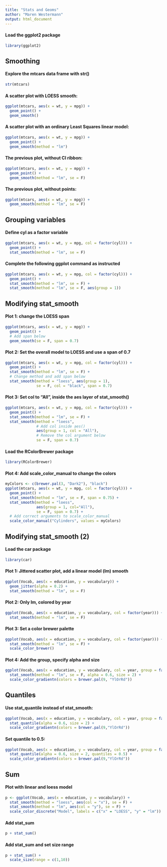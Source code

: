 ```yaml
---
title: "Stats and Geoms"
author: "Maren Westermann"
output: html_document
---
```


#### Load the ggplot2 package
```r
library(ggplot2)
```


## Smoothing 

#### Explore the mtcars data frame with str()
```r
str(mtcars)
```

#### A scatter plot with LOESS smooth:
```r
ggplot(mtcars, aes(x = wt, y = mpg)) +
  geom_point() + 
  geom_smooth()
```

#### A scatter plot with an ordinary Least Squares linear model:
```r
ggplot(mtcars, aes(x = wt, y = mpg)) +
  geom_point() + 
  geom_smooth(method = "lm")
```

#### The previous plot, without CI ribbon:
```r
ggplot(mtcars, aes(x = wt, y = mpg)) +
  geom_point() + 
  geom_smooth(method = "lm", se = F)
```

#### The previous plot, without points:
```r
ggplot(mtcars, aes(x = wt, y = mpg)) + 
  geom_smooth(method = "lm", se = F)
```


## Grouping variables

#### Define cyl as a factor variable
```r
ggplot(mtcars, aes(x = wt, y = mpg, col = factor(cyl))) +
  geom_point() +
  stat_smooth(method = "lm", se = F)
```

#### Complete the following ggplot command as instructed
```r
ggplot(mtcars, aes(x = wt, y = mpg, col = factor(cyl))) +
  geom_point() +
  stat_smooth(method = "lm", se = F) + 
  stat_smooth(method = "lm", se = F, aes(group = 1))
```


## Modifying stat_smooth

#### Plot 1: change the LOESS span
```r
ggplot(mtcars, aes(x = wt, y = mpg)) +
  geom_point() +
  # Add span below
  geom_smooth(se = F, span = 0.7)
```

#### Plot 2: Set the overall model to LOESS and use a span of 0.7
```r
ggplot(mtcars, aes(x = wt, y = mpg, col = factor(cyl))) +
  geom_point() +
  stat_smooth(method = "lm", se = F) +
  # Change method and add span below
  stat_smooth(method = "loess", aes(group = 1),
              se = F, col = "black", span = 0.7)
```

#### Plot 3: Set col to "All", inside the aes layer of stat_smooth()
```r
ggplot(mtcars, aes(x = wt, y = mpg, col = factor(cyl))) +
  geom_point() +
  stat_smooth(method = "lm", se = F) +
  stat_smooth(method = "loess",
              # Add col inside aes()
              aes(group = 1, col = "All"),
              # Remove the col argument below
              se = F, span = 0.7)
```

#### Load the RColorBrewer package
```r
library(RColorBrewer)
```

#### Plot 4: Add scale_color_manual to change the colors
```r
myColors <- c(brewer.pal(3, "Dark2"), "black")
ggplot(mtcars, aes(x = wt, y = mpg, col = factor(cyl))) +
  geom_point() +
  stat_smooth(method = "lm", se = F, span = 0.75) +
  stat_smooth(method = "loess",
              aes(group = 1, col="All"),
              se = F, span = 0.7) +
  # Add correct arguments to scale_color_manual
  scale_color_manual("Cylinders", values = myColors)
```


## Modifying stat_smooth (2)

#### Load the car package
```r
library(car)
```

#### Plot 1: Jittered scatter plot, add a linear model (lm) smooth
```r
ggplot(Vocab, aes(x = education, y = vocabulary)) +
  geom_jitter(alpha = 0.2) +
  stat_smooth(method = "lm", se = F)
```

#### Plot 2: Only lm, colored by year
```r
ggplot(Vocab, aes(x = education, y = vocabulary, col = factor(year))) +
  stat_smooth(method = "lm", se = F) 
```

#### Plot 3: Set a color brewer palette 
```r
ggplot(Vocab, aes(x = education, y = vocabulary, col = factor(year))) +
  stat_smooth(method = "lm", se = F) + 
  scale_color_brewer()
```

#### Plot 4: Add the group, specify alpha and size
```r
ggplot(Vocab, aes(x = education, y = vocabulary, col = year, group = factor(year))) +
  stat_smooth(method = "lm", se = F, alpha = 0.6, size = 2) +
  scale_color_gradientn(colors = brewer.pal(9, "YlOrRd"))
```


## Quantiles 

#### Use stat_quantile instead of stat_smooth:
```r
ggplot(Vocab, aes(x = education, y = vocabulary, col = year, group = factor(year))) +
  stat_quantile(alpha = 0.6, size = 2) +
  scale_color_gradientn(colors = brewer.pal(9,"YlOrRd"))
```

#### Set quantile to 0.5:
```r
ggplot(Vocab, aes(x = education, y = vocabulary, col = year, group = factor(year))) +
  stat_quantile(alpha = 0.6, size = 2, quantiles = 0.5) +
  scale_color_gradientn(colors = brewer.pal(9,"YlOrRd"))
```


## Sum 

#### Plot with linear and loess model
```r
p <- ggplot(Vocab, aes(x = education, y = vocabulary)) +
  stat_smooth(method = "loess", aes(col = "x"), se = F) +
  stat_smooth(method = "lm", aes(col = "y"), se = F) +
  scale_color_discrete("Model", labels = c("x" = "LOESS", "y" = "lm"))
```

#### Add stat_sum
```r
p + stat_sum()
```

#### Add stat_sum and set size range
```r
p + stat_sum() + 
  scale_size(range = c(1,10))
```